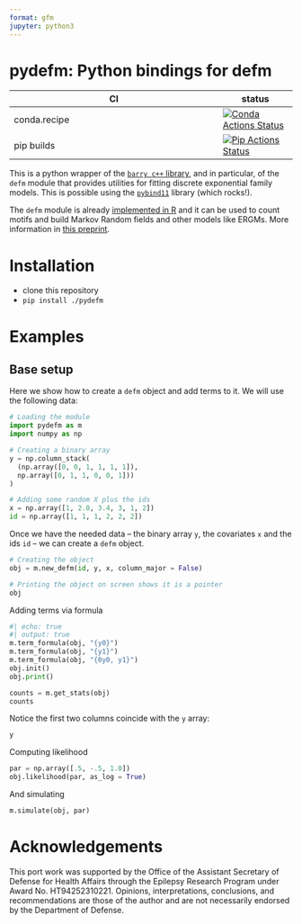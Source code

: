 ```yaml
---
format: gfm
jupyter: python3
---
```


# pydefm: Python bindings for defm


|      CI              | status |
|----------------------|--------|
| conda.recipe         | [![Conda Actions Status][actions-conda-badge]][actions-conda-link] |
| pip builds           | [![Pip Actions Status][actions-pip-badge]][actions-pip-link] |

This is a python wrapper of the [`barry c++` library][barry-git], and in
particular, of the `defm` module that provides utilities for fitting
discrete exponential family models. This is possible using the
[`pybind11`][] library (which rocks!).

[`pybind11`]: https://pybind11.readthedocs.io/en/stable/

The `defm` module is already
[implemented in R](https://github.com/UofUEpiBio/defm){target="_blank"} and it
can be used to count motifs and build Markov Random fields and other models like
ERGMs. More information in [this preprint](https://arxiv.org/abs/2211.00627).


[barry-git]: https://github.com/USCbiostats/barry
[gitter-badge]:            https://badges.gitter.im/pybind/Lobby.svg
[gitter-link]:             https://gitter.im/pybind/Lobby
[actions-badge]:           https://github.com/UofUEpiBio/pydefm/workflows/Tests/badge.svg
[actions-conda-link]:      https://github.com/UofUEpiBio/pydefm/actions?query=workflow%3AConda
[actions-conda-badge]:     https://github.com/UofUEpiBio/pydefm/actions/workflows/conda.yml/badge.svg
[actions-pip-link]:        https://github.com/UofUEpiBio/pydefm/actions?query=workflow%3APip
[actions-pip-badge]:       https://github.com/UofUEpiBio/pydefm/actions/workflows/pip.yml/badge.svg
[actions-wheels-link]:     https://github.com/UofUEpiBio/pydefm/actions?query=workflow%3AWheels
[actions-wheels-badge]:    https://github.com/UofUEpiBio/pydefm/workflows/Wheels/badge.svg

# Installation


- clone this repository
- `pip install ./pydefm`


# Examples 

## Base setup

Here we show how to create a `defm` object and add terms to it. We will use the following data:

```python
# Loading the module
import pydefm as m
import numpy as np

# Creating a binary array
y = np.column_stack(
  (np.array([0, 0, 1, 1, 1, 1]),
  np.array([0, 1, 1, 0, 0, 1]))
)

# Adding some random X plus the ids
x = np.array([1, 2.0, 3.4, 3, 1, 2])
id = np.array([1, 1, 1, 2, 2, 2])
```

Once we have the needed data -- the binary array `y`, the covariates `x` and the ids `id` -- we can create a `defm` object.  

```python
# Creating the object
obj = m.new_defm(id, y, x, column_major = False)

# Printing the object on screen shows it is a pointer
obj
```

Adding terms via formula

```python
#| echo: true
#| output: true
m.term_formula(obj, "{y0}")
m.term_formula(obj, "{y1}")
m.term_formula(obj, "{0y0, y1}")
obj.init()
obj.print() 
```

```python
counts = m.get_stats(obj)
counts
```

Notice the first two columns coincide with the `y` array:

```python
y
```

Computing likelihood

```python
par = np.array([.5, -.5, 1.0])
obj.likelihood(par, as_log = True)
```

And simulating

```python
m.simulate(obj, par)
```



[`cibuildwheel`]:          https://cibuildwheel.readthedocs.io


# Acknowledgements

This port work was supported by the Office of the Assistant Secretary of Defense for Health Affairs through the Epilepsy Research Program under Award No. HT94252310221. Opinions, interpretations, conclusions, and recommendations are those of the author and are not necessarily endorsed by the Department of Defense.